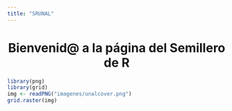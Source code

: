 ---
title: "SRUNAL"
---

<h1><center>Bienvenid@ a la página del Semillero de R</center></h1>

```{r fig.asp=0.8, fig.align='center', echo=FALSE}
library(png)
library(grid)
img <- readPNG("imagenes/unalcover.png")
grid.raster(img)
```

